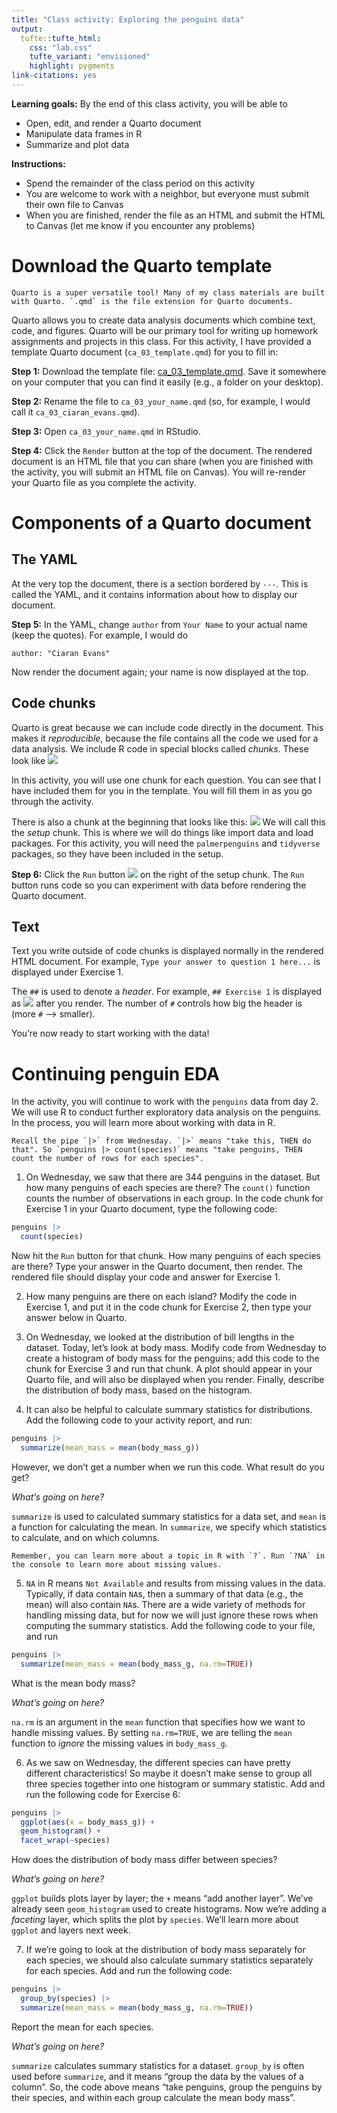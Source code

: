 ```yaml
---
title: "Class activity: Exploring the penguins data"
output: 
  tufte::tufte_html:
    css: "lab.css"
    tufte_variant: "envisioned"
    highlight: pygments
link-citations: yes
---
```


**Learning goals:** By the end of this class activity, you will be able to

* Open, edit, and render a Quarto document
* Manipulate data frames in R
* Summarize and plot data

**Instructions:** 

* Spend the remainder of the class period on this activity
* You are welcome to work with a neighbor, but everyone must submit their own file to Canvas
* When you are finished, render the file as an HTML and submit the HTML to Canvas (let me know if you encounter any problems)

# Download the Quarto template

```marginfigure
Quarto is a super versatile tool! Many of my class materials are built with Quarto. `.qmd` is the file extension for Quarto documents.
```

Quarto allows you to create data analysis documents which combine text, code, and figures. Quarto will be our primary tool for writing up homework assignments and projects in this class. For this activity, I have provided a template Quarto document (`ca_03_template.qmd`) for you to fill in:

**Step 1:** Download the template file: [ca_03_template.qmd](https://sta112-f25.github.io/class_activities/ca_03_template.qmd). Save it somewhere on your computer that you can find it easily (e.g., a folder on your desktop).

**Step 2:** Rename the file to `ca_03_your_name.qmd` (so, for example, I would call it `ca_03_ciaran_evans.qmd`).

**Step 3:** Open `ca_03_your_name.qmd` in RStudio.

**Step 4:** Click the `Render` button at the top of the document. The rendered document is an HTML file that you can share (when you are finished with the activity, you will submit an HTML file on Canvas). You will re-render your Quarto file as you complete the activity.

# Components of a Quarto document

## The YAML
At the very top the document, there is a section bordered by `---`. This is called the YAML, and it contains information about how to display our document. 

**Step 5:** In the YAML, change `author` from `Your Name` to your actual name (keep the quotes). For example, I would do
```
author: "Ciaran Evans"
```
Now render the document again; your name is now displayed at the top.

## Code chunks

Quarto is great because we can include code directly in the document. This makes it *reproducible*, because the file contains all the code we used for a data analysis. We include R code in special blocks called *chunks*. These look like
![](rmarkdown_new_code_chunk.png)

In this activity, you will use one chunk for each question. You can see that I have included them for you in the template. You will fill them in as you go through the activity.

There is also a chunk at the beginning that looks like this:
![](rmarkdown_setup_chunk_libraries.png)
We will call this the *setup* chunk. This is where we will do things like import data and load packages. For this activity, you will need the `palmerpenguins` and `tidyverse` packages, so they have been included in the setup.

**Step 6:** Click the `Run` button ![](rmarkdown_chunk_run_button.png) on the right of the setup chunk. The `Run` button runs code so you can experiment with data before rendering the Quarto document.

## Text

Text you write outside of code chunks is displayed normally in the rendered HTML document. For example, `Type your answer to question 1 here...` is displayed under Exercise 1.

The `##` is used to denote a *header*. For example, `## Exercise 1` is displayed as
![](exercise_1_img.png)
after you render. The number of `#` controls how big the header is (more `#` --> smaller).

You're now ready to start working with the data! 

# Continuing penguin EDA

In the activity, you will continue to work with the `penguins` data from day 2. We will use R to conduct further exploratory data analysis on the penguins. In the process, you will learn more about working with data in R.

```marginfigure
Recall the pipe `|>` from Wednesday. `|>` means "take this, THEN do that". So `penguins |> count(species)` means "take penguins, THEN count the number of rows for each species".
```

1. On Wednesday, we saw that there are 344 penguins in the dataset. But how many penguins of each species are there? The `count()` function counts the number of observations in each group. In the code chunk for Exercise 1 in your Quarto document, type the following code:

```r
penguins |>
  count(species)
```

Now hit the `Run` button for that chunk. How many penguins of each species are there? Type your answer in the Quarto document, then render. The rendered file should display your code and answer for Exercise 1.

2. How many penguins are there on each island? Modify the code in Exercise 1, and put it in the code chunk for Exercise 2, then type your answer below in Quarto.

3. On Wednesday, we looked at the distribution of bill lengths in the dataset. Today, let's look at body mass. Modify code from Wednesday to create a histogram of body mass for the penguins; add this code to the chunk for Exercise 3 and run that chunk. A plot should appear in your Quarto file, and will also be displayed when you render. Finally, describe the distribution of body mass, based on the histogram.

4. It can also be helpful to calculate summary statistics for distributions. Add the following code to your activity report, and run:

```r
penguins |>
  summarize(mean_mass = mean(body_mass_g))
```

However, we don't get a number when we run this code. What result do you get?

:::{.question}
*What's going on here?*

`summarize` is used to calculated summary statistics for a data set, and `mean` is a function for calculating the mean. In `summarize`, we specify which statistics to calculate, and on which columns.
:::

```marginfigure
Remember, you can learn more about a topic in R with `?`. Run `?NA` in the console to learn more about missing values.
```

5. `NA` in R means `Not Available` and results from missing values in the data. Typically, if data contain `NA`s, then a summary of that data (e.g., the mean) will also contain `NA`s. There are a wide variety of methods for handling missing data, but for now we will just ignore these rows when computing the summary statistics. Add the following code to your file, and run

```r
penguins |>
  summarize(mean_mass = mean(body_mass_g, na.rm=TRUE))
```

What is the mean body mass?

:::{.question}
*What's going on here?*

`na.rm` is an argument in the `mean` function that specifies how we want to handle missing values. By setting `na.rm=TRUE`, we are telling the `mean` function to *ignore* the missing values in `body_mass_g`.
:::


6. As we saw on Wednesday, the different species can have pretty different characteristics! So maybe it doesn't make sense to group all three species together into one histogram or summary statistic. Add and run the following code for Exercise 6:
```r
penguins |>
  ggplot(aes(x = body_mass_g)) +
  geom_histogram() +
  facet_wrap(~species)
```
How does the distribution of body mass differ between species?

:::{.question}
*What's going on here?*

`ggplot` builds plots layer by layer; the `+` means "add another layer". We've already seen `geom_histogram` used to create histograms. Now we're adding a *faceting* layer, which splits the plot by `species`. We'll learn more about `ggplot` and layers next week.
:::

7. If we're going to look at the distribution of body mass separately for each species, we should also calculate summary statistics separately for each species. Add and run the following code:

```r
penguins |>
  group_by(species) |>
  summarize(mean_mass = mean(body_mass_g, na.rm=TRUE))
```

Report the mean for each species.

:::{.question}
*What's going on here?*

`summarize` calculates summary statistics for a dataset. `group_by` is often used before `summarize`, and it means "group the data by the values of a column". So, the code above means "take penguins, group the penguins by their species, and within each group calculate the mean body mass".
:::

